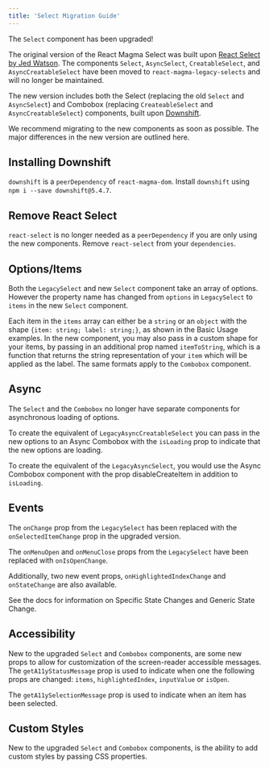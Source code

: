 ```yaml
---
title: 'Select Migration Guide'
---
```



<PageContent componentName="select_migration">

<LeadParagraph>

The `Select` component has been upgraded!

The original version of the React Magma <Link to="/api/legacy-select">Select</Link> was built upon [React Select by Jed Watson](https://react-select.com/home).
The components `Select`, `AsyncSelect`, `CreatableSelect`, and `AsyncCreatableSelect` have been moved to `react-magma-legacy-selects` and will no longer be maintained.

The new version includes both the <Link to="/api/select">Select</Link> (replacing the old `Select` and `AsyncSelect`) and <Link to="/api/Combobox">Combobox</Link> (replacing `CreateableSelect` and `AsyncCreatableSelect`) components, built upon [Downshift](https://www.downshift-js.com/).

We recommend migrating to the new components as soon as possible. The major differences in the new version are outlined here.

</LeadParagraph>

## Installing Downshift

`downshift` is a `peerDependency` of `react-magma-dom`. Install `downshift` using `npm i --save downshift@5.4.7`.

## Remove React Select

`react-select` is no longer needed as a `peerDependency` if you are only using the new components. Remove `react-select` from your `dependencies`.

## Options/Items

Both the `LegacySelect` and new `Select` component take an array of options. However the property name has changed from `options` in `LegacySelect` to `items` in the new `Select` component.

Each item in the `items` array can either be a `string` or an `object` with the shape `{item: string; label: string;}`, as shown in the <Link to="/api/select/#basic_usage">Basic Usage examples</Link>.
In the new component, you may also pass in a <Link to="/api/select/#custom_items">custom shape for your items</Link>, by passing in an additional prop named `itemToString`,
which is a function that returns the string representation of your `item` which will be applied as the label. The same formats apply to the `Combobox` component.

## Async

The `Select` and the `Combobox` no longer have separate components for asynchronous loading of options.

To create the equivalent of `LegacyAsyncCreatableSelect` you can pass in the new options to an <Link to="/api/combobox/#async">Async Combobox</Link> with the `isLoading` prop to indicate that the new options are loading.

To create the equivalent of the `LegacyAsyncSelect`, you would use the <Link to="/api/combobox/#async">Async Combobox</Link> component with the prop <Link to="/api/combobox/#disable_create_item">disableCreateItem</Link> in addition to `isLoading`.

## Events

The `onChange` prop from the `LegacySelect` has been replaced with the `onSelectedItemChange` prop in the upgraded version.

The `onMenuOpen` and `onMenuClose` props from the `LegacySelect` have been replaced with `onIsOpenChange`.

Additionally, two new event props, `onHighlightedIndexChange` and `onStateChange` are also available.

See the docs for information on <Link to="/api/select/#specific_state_changes">Specific State Changes</Link> and <Link to="/api/select/#generic_state_change">Generic State Change</Link>.

## Accessibility

New to the upgraded `Select` and `Combobox` components, are some new props to allow for <Link to="/api/select/#accessibility">customization of the screen-reader accessible messages</Link>.
The `getA11yStatusMessage` prop is used to indicate when one the following props are changed: `items`, `highlightedIndex`, `inputValue` or `isOpen`.

The `getA11ySelectionMessage` prop is used to indicate when an item has been selected.

## Custom Styles

New to the upgraded `Select` and `Combobox` components, is the ability to add <Link to="/api/select/#custom_styles">custom styles</Link> by passing CSS properties.

</PageContent>
